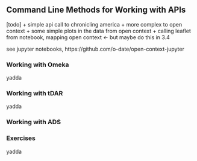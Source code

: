 ## Command Line Methods for Working with APIs


[todo]
+ simple api call to chronicling america
+ more complex to open context
+ some simple plots in the data from open context
+ calling leaflet from notebook, mapping open context <- but maybe do this in 3.4

see jupyter notebooks, https://github.com/o-date/open-context-jupyter 

### Working with Omeka

yadda

### Working with tDAR

yadda

### Working with ADS 

### Exercises

yadda

